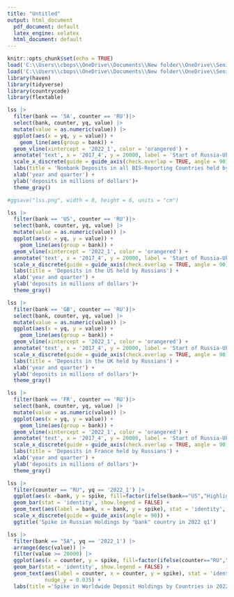 ---
title: "Untitled"
output: html_document
  pdf_document: default
  latex_engine: xelatex
  html_document: default
---

```{r setup, include=FALSE}
knitr::opts_chunk$set(echo = TRUE)
load('C:\\Users\\cbops\\OneDrive\\Documents\\New folder\\OneDrive\\Senior Thesis work\\DATA\\lss.RData')
load('C:\\Users\\cbops\\OneDrive\\Documents\\New folder\\OneDrive\\Senior Thesis work\\DATA\\russia_all.RData')
library(haven)
library(tidyverse)
library(countrycode)
library(flextable)
```


```{r}
lss |>
  filter(bank == '5A', counter == 'RU')|>
  select(bank, counter, yq, value) |>
  mutate(value = as.numeric(value)) |>
  ggplot(aes(x = yq, y = value)) +
    geom_line(aes(group = bank)) +
  geom_vline(xintercept = '2022_1', color = 'orangered') +
  annotate('text', x = '2017_4', y = 20000, label = 'Start of Russia-Ukraine War', color = 'orangered') +
  scale_x_discrete(guide = guide_axis(check.overlap = TRUE, angle = 90)) +
  labs(title = 'Nonbank Deposits in all BIS-Reporting Countries held by Russians') +
  xlab('year and quarter') +
  ylab('deposits in millions of dollars')+
  theme_gray()

#ggsave("lss.png", width = 8, height = 6, units = "cm")

````

```{r}
lss |>
  filter(bank == 'US', counter == 'RU')|>
  select(bank, counter, yq, value) |>
  mutate(value = as.numeric(value)) |>
  ggplot(aes(x = yq, y = value)) +
    geom_line(aes(group = bank)) +
  geom_vline(xintercept = '2022_1', color = 'orangered') +
  annotate('text', x = '2017_4', y = 20000, label = 'Start of Russia-Ukraine War', color = 'orangered') +
  scale_x_discrete(guide = guide_axis(check.overlap = TRUE, angle = 90)) +
  labs(title = 'Deposits in the US held by Russians') +
  xlab('year and quarter') +
  ylab('deposits in millions of dollars')+
  theme_gray()
```



```{r}
lss |>
  filter(bank == 'GB', counter == 'RU')|>
  select(bank, counter, yq, value) |>
  mutate(value = as.numeric(value)) |>
  ggplot(aes(x = yq, y = value)) +
    geom_line(aes(group = bank)) +
  geom_vline(xintercept = '2022_1', color = 'orangered') +
  annotate('text', x = '2017_4', y = 20000, label = 'Start of Russia-Ukraine War', color = 'orangered') +
  scale_x_discrete(guide = guide_axis(check.overlap = TRUE, angle = 90)) +
  labs(title = 'Deposits in the UK held by Russians') +
  xlab('year and quarter') +
  ylab('deposits in millions of dollars')+
  theme_gray()

lss |>
  filter(bank == 'FR', counter == 'RU')|>
  select(bank, counter, yq, value) |>
  mutate(value = as.numeric(value)) |>
  ggplot(aes(x = yq, y = value)) +
    geom_line(aes(group = bank)) +
  geom_vline(xintercept = '2022_1', color = 'orangered') +
  annotate('text', x = '2017_4', y = 20000, label = 'Start of Russia-Ukraine War', color = 'orangered') +
  scale_x_discrete(guide = guide_axis(check.overlap = TRUE, angle = 90)) +
  labs(title = 'Deposits in France held by Russians') +
  xlab('year and quarter') +
  ylab('deposits in millions of dollars')+
  theme_gray()
```

```{r}
lss |>
  filter(counter == "RU", yq == '2022_1') |>
  ggplot(aes(x =bank, y = spike, fill=factor(ifelse(bank=="US","Highlighted","Normal"))))+
  geom_bar(stat = 'identity', show.legend = FALSE) +
  geom_text(aes(label = bank, x = bank, y = spike), stat = 'identity', nudge_y = 0.6) +
  scale_x_discrete(guide = guide_axis(angle = 90)) + 
  ggtitle('Spike in Russian Holdings by "bank" country in 2022 q1')

lss |>
  filter(bank == "5A", yq == '2022_1') |>
  arrange(desc(value)) |>
  filter(value >= 20000) |>
  ggplot(aes(x = counter, y = spike, fill=factor(ifelse(counter=="RU","Highlighted","Normal"))))+
  geom_bar(stat = 'identity', show.legend = FALSE) +
  geom_text(aes(label = counter, x = counter, y = spike), stat = 'identity',
            nudge_y = 0.035) +
  labs(title ='Spike in Worldwide Deposit Holdings by Countries in 2022 q1', caption = 'note that countries with worldwide deposits below $20bn are omitted')

```